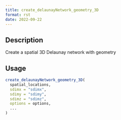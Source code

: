 ```yaml
--- 
title: create_delaunayNetwork_geometry_3D 
format: rst 
date: 2022-09-22 
--- 
```


## Description

Create a spatial 3D Delaunay network with geometry


## Usage

```r
create_delaunayNetwork_geometry_3D(
  spatial_locations,
  sdimx = "sdimx",
  sdimy = "sdimy",
  sdimz = "sdimz",
  options = options,
  ...
)
```



